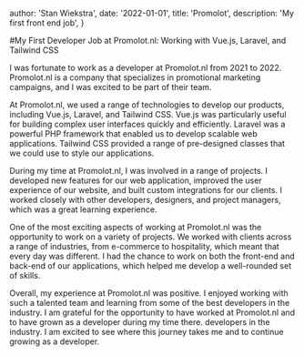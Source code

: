 
  author: 'Stan Wiekstra',
  date: '2022-01-01',
  title: 'Promolot',
  description: 'My first front end job',
}


#My First Developer Job at Promolot.nl: Working with Vue.js, Laravel, and Tailwind CSS

I was fortunate to work as a developer at Promolot.nl from 2021 to 2022. Promolot.nl is a company that specializes in promotional marketing campaigns, and I was excited to be part of their team.

At Promolot.nl, we used a range of technologies to develop our products, including Vue.js, Laravel, and Tailwind CSS. Vue.js was particularly useful for building complex user interfaces quickly and efficiently. Laravel was a powerful PHP framework that enabled us to develop scalable web applications. Tailwind CSS provided a range of pre-designed classes that we could use to style our applications.

During my time at Promolot.nl, I was involved in a range of projects. I developed new features for our web application, improved the user experience of our website, and built custom integrations for our clients. I worked closely with other developers, designers, and project managers, which was a great learning experience.

One of the most exciting aspects of working at Promolot.nl was the opportunity to work on a variety of projects. We worked with clients across a range of industries, from e-commerce to hospitality, which meant that every day was different. I had the chance to work on both the front-end and back-end of our applications, which helped me develop a well-rounded set of skills.

Overall, my experience at Promolot.nl was positive. I enjoyed working with such a talented team and learning from some of the best developers in the industry. I am grateful for the opportunity to have worked at Promolot.nl and to have grown as a developer during my time there. developers in the industry. I am excited to see where this journey takes me and to continue growing as a developer.
